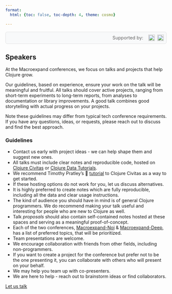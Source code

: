 ```yaml
---
format:
  html: {toc: false, toc-depth: 4, theme: cosmo}

---
```

<style></style><style>.printedClojure .sourceCode {
  background-color: transparent;
  border-style: none;
}
</style><style>.clay-limit-image-width .clay-image {max-width: 100%}
.clay-side-by-side .sourceCode {margin: 0}
.clay-side-by-side {margin: 1em 0}
</style>
<script src="speakers_files/md-default0.js" type="text/javascript"></script><script src="speakers_files/md-default1.js" type="text/javascript"></script>

```{=html}
<div style="display: flex; justify-content: flex-end; margin: 1rem 0; padding: 0.5rem; background: #f8f9fa; border-radius: 6px; border: 1px solid #e0e0e0;"><div style="display: flex; align-items: center; gap: 0.5rem;"><span style="font-size: 0.9rem; color: #666;">Supported by: </span><a href="./index.html#supporting-companies" key="techascent" style="display: inline-flex; align-items: center; gap: 0.5rem; margin-left: 0.5rem; text-decoration: none;"><img alt="TechAscent mark" src="images/ta-mark-red.svg" style="height: 20px; width: auto;" /><img alt="TechAscent logo" src="images/ta-type.svg" style="height: 20px; width: auto;" /></a></div></div>
```



## Speakers

At the Macroexpand conferences, we focus on talks and projects that help Clojure grow.

Our guidelines, based on experience, ensure your work on the talk will be meaningful and fruitful. All talks should cover active projects, ranging from short-term experiments to long-term reports, from analyses to documentation or library improvements. A good talk combines good storytelling with actual progress on your projects.

Note these guidelines may differ from typical tech conference requirements. If you have any questions, ideas, or requests, please reach out to discuss and find the best approach.


### Guidelines

- Contact us early with project ideas - we can help shape them and suggest new ones.
- All talks must include clear notes and reproducible code, hosted on [Clojure Civitas](https://clojurecivitas.github.io/) or [Clojure Data Tutorials](https://scicloj.github.io/clojure-data-tutorials/).
- We recommend Timothy Pratley's 🎥 [tutorial](https://www.youtube.com/watch?v=lceazLPcSZg) to Clojure Civitas as a way to get started.
- If these hosting options do not work for you, let us discuss alternatives.
- It is highly preferred to create notes which are fully reproducible, including all the data and clear usage instructions.
- The kind of audience you should have in mind is of general Clojure programmers. We do recommend making your talk useful and interesting for people who are new to Clojure as well.
- Talk *proposals* should also contain self-contained notes hosted at these spaces and serving as a meaningful proof-of-concept.
- Each of the two conferences, [Macroexpand-Noj](./macroexpand_noj.html) & [Macroexpand-Deep](./macroexpand_deep.html), has a list of preferred topics, that will be prioritized.
- Team presentations are welcome.
- We encourage collaboration with friends from other fields, including non-programmers.
- If you want to create a project for the conference but prefer not to be the one presenting it, you can collaborate with others who will present on your behalf.
- We may help you team up with co-presenters.
- We are here to help - reach out to brainstorm ideas or find collaborators.

[Let us talk](https://scicloj.github.io/docs/community/contact/){class="btn btn-gradient" target="_blank"}